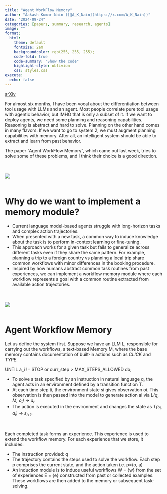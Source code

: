 ```yaml
---
title: "Agent WorkFlow Memory"
author: "Aakash Kumar Nain ([@A_K_Nain](https://x.com/A_K_Nain))"
date: "2024-09-24"
categories: [papers, summary, research, agents]
image: ""
format:
  html:
    theme: default
    fontsize: 2em
    backgroundcolor: rgb(255, 255, 255);
    code-fold: true
    code-summary: "Show the code"
    highlight-style: oblivion
    css: styles.css
execute: 
  echo: false
---
```


[arXiv](https://arxiv.org/abs/2409.07429)<br>

For almost six months, I have been vocal about the differentiation between tool usage with LLMs and
an agent. Most people correlate pure tool usage with agentic behavior, but IMHO that is only a subset
of it. If we want to deploy agents, we need some planning and reasoning capabilities. Reasoning is
abstract and hard to solve. Planning on the other hand comes in many flavors. If we want to go to
system 2, we must augment planning capabilities with memory. After all, an intelligent system should
be able to extract and learn from past behavior.

The paper "Agent WorkFlow Memory", which came out last week, tries to solve some of these problems,
and I think their choice is a good direction.

<br><br>
![](../paper_screenshots/agent_workflow_memory/1.png)
<br><br>

# Why do we want to implement a memory module?

* Current language model-based agents struggle with long-horizon tasks and complex action trajectories.
* When presented with a new task, a common way to induce knowledge about the task is to perform
in-context learning or fine-tuning.
* This approach works for a given task but fails to generalize across different tasks even if they share
the same pattern. For example, planning a trip to a foreign country vs planning a local trip share
common workflows with minor differences in the booking procedure.
* Inspired by how humans abstract common task routines from past experiences, we can implement a workflow
memory module where each workflow represents a goal with a common routine extracted from available
action trajectories.

<br><br>
![](../paper_screenshots/agent_workflow_memory/2.png)
<br><br>


# Agent Workflow Memory

Let us define the system first. Suppose we have an LLM L, responsible for carrying out the workflows,
a text-based Memory M, where the base memory contains documentation of built-in actions such as
*CLICK* and *TYPE*.

UNTIL a_i != STOP or curr_step > MAX_STEPS_ALLOWED do;

* To solve a task specified by an instruction in natural language q, the agent acts in an environment
defined by a transition function T.
* At each time step ti, the environment state si gives observation oi. This observation is then passed
into the model to generate action ai via *L(q, M, o~i~) → a~i~*.
* The action is executed in the environment and changes the state as *T(s~i~, a~i~) → s~i+1~*.

<br>

Each completed task forms an experience. This experience is used to extend the workflow memory.
For each experience that we store, it includes:

* The instruction provided: q
* The trajectory contains the steps used to solve the workflow. Each step p comprises the current state,
and the action taken i.e. p=(o, a)
* An induction module is to induce useful workflows W = {w} from the set of experiences E = {e}
constructed from past or collected examples. These workflows are then added to the memory or subsequent
task-solving.